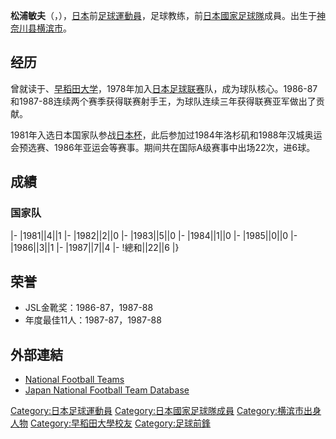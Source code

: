 {{blpunsourced|time=2018-11-24T03:23:23+00:00}}
{{Infobox football biography
|name=松浦敏夫
|image=
|fullname=松浦 敏夫
|birth_date={{Birth date and age|1955|11|20}}
|cityofbirth=[[神奈川縣|神奈川縣]]
|countryofbirth=[[日本|日本]]
|height=1.90 m
|position=[[前鋒_(足球)|前鋒]]
|currentclub=
|years=1978-1991
|clubs=[[日本鋼管|日本鋼管]]
|caps(goals)=
|nationalyears=1981-1987
|nationalteam=[[日本國家足球隊|日本]]
|nationalcaps(goals)=22 (6)
}}
'''松浦敏夫'''（{{jpn|j=松浦 敏夫|kn=まつうら としお|rm=Matsuura Toshio}}，{{Bd|1955年|11月20日||}}），[[日本|日本]]前[[足球|足球]][[運動員|運動員]]，足球教练，前[[日本國家足球隊|日本國家足球隊]]成員。出生于[[神奈川县|神奈川县]][[横滨市|横滨市]]。

==经历==
曾就读于{{link-ja|神奈川县立横浜绿丘高等学校|神奈川県立横浜緑ケ丘高等学校}}、[[早稻田大学|早稻田大学]]，1978年加入[[日本足球联赛_(1992年以前)|日本足球联赛]]{{link-ja|日本钢管|日本鋼管サッカー部}}队，成为球队核心。1986-87和1987-88连续两个赛季获得联赛射手王，为球队连续三年获得联赛亚军做出了贡献。

1981年入选日本国家队参战[[麒麟杯|日本杯]]，此后参加过1984年洛杉矶和1988年汉城奥运会预选赛、1986年亚运会等赛事。期间共在国际A级赛事中出场22次，进6球。

==成績==
===国家队===
{{Football player national team statistics|JPN}}
|-
|1981||4||1
|-
|1982||2||0
|-
|1983||5||0
|-
|1984||1||0
|-
|1985||0||0
|-
|1986||3||1
|-
|1987||7||4
|-
!總和||22||6
|}

==荣誉==
*JSL金靴奖：1986-87，1987-88
*年度最佳11人：1987-87，1987-88

==外部連結==
{{Reflist}}
*[http://www.national-football-teams.com/v2/player.php?id=36428 National Football Teams] {{Wayback|url=http://www.national-football-teams.com/v2/player.php?id=36428 |date=20121011100148 }}
*[https://web.archive.org/web/20130922161643/http://www.japannationalfootballteam.com/en/players/matsuura_toshio.html Japan National Football Team Database]

[[Category:日本足球運動員|Category:日本足球運動員]]
[[Category:日本國家足球隊成員|Category:日本國家足球隊成員]]
[[Category:横滨市出身人物|Category:横滨市出身人物]]
[[Category:早稻田大學校友|Category:早稻田大學校友]]
[[Category:足球前鋒|Category:足球前鋒]]
{{Japan-sport-bio-stub}}
{{Soccer-player-stub}}